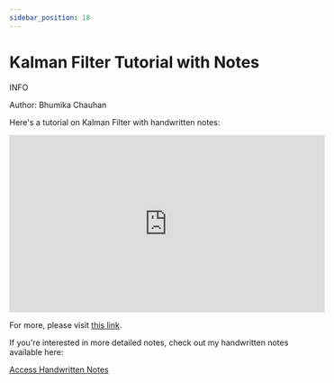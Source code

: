 ---
sidebar_position: 18
---



# Kalman Filter Tutorial with Notes
<div style={{backgroundColor: "#e6f7ff", padding: "10px", borderRadius: "5px", borderLeft: "5px solid #2196F3", margin: "20px 0", fontFamily: "Arial, sans-serif"}}>
  <span style={{fontWeight: "bold", color: "#2196F3"}}>INFO</span>
  <p>Author: Bhumika Chauhan</p>
</div>

Here's a tutorial on Kalman Filter with handwritten notes:

<iframe width="560" height="315" src="https://www.youtube.com/embed/videoseries?si=dqnoJ5HFbJ7CriQW&amp;list=PLnko1g1sHB2yWV93YtUHYdQ7c96DJysSn" title="YouTube video player" frameborder="0" allow="accelerometer; autoplay; clipboard-write; encrypted-media; gyroscope; picture-in-picture; web-share" referrerpolicy="strict-origin-when-cross-origin" allowfullscreen></iframe>


For more, please visit [this link](https://www.youtube.com/playlist?list=PLnko1g1sHB2yWV93YtUHYdQ7c96DJysSn).




If you're interested in more detailed notes, check out my handwritten notes available here:

[Access Handwritten Notes](https://drive.google.com/drive/folders/1TuXt5AqY2gl2EqvaFUxqWYKDS9PDKL4l?usp=sharing)



